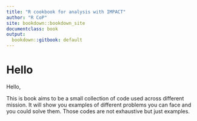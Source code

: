 ```yaml
---
title: "R cookbook for analysis with IMPACT"
author: "R CoP"
site: bookdown::bookdown_site
documentclass: book
output:
  bookdown::gitbook: default
---
```

# Hello 
Hello, 

This is book aims to be a small collection of code used across different mission. It will show you examples of different problems you can face and you could solve them. Those codes are not exhaustive but just examples.

